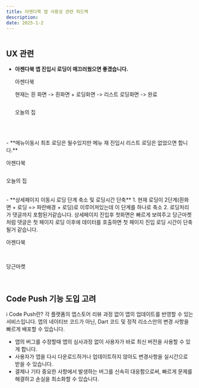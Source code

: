 ```yaml
---
title: 아젠다북 앱 사용성 관련 피드백
description: 
date: 2025-1-2
---
```


<div style={{width:'240px',margin:'0 auto'}}><img src="/app.webp" alt="" style={{boxShadow:'0 1px 2px 0 rgba(60,64,67,.3),0 1px 3px 1px rgba(60,64,67,.15)',borderRadius:'20%'}} /></div>

## UX 관련

- **아젠다북 앱 진입시 로딩이 매끄러웠으면 좋겠습니다.**
    <p className="font-semibold text-center">아젠다북</p>
    <p>현재는 흰 화면 -> 흰화면 + 로딩화면 -> 리스트 로딩화면 -> 완료</p>
    <div className="flex flex-col md:flex-row gap-5 md:gap-10">
        <div><img src="/app-feedback/photo-4.jpeg" alt="" /></div>
        <div><img src="/app-feedback/photo-2.jpeg" alt="" /></div>
        <div><img src="/app-feedback/photo-6.jpeg" alt="" /></div>
        <div><img src="/app-feedback/photo-7.jpeg" alt="" /></div>
    </div>
    <p className="font-semibold text-center">오늘의 집</p>
    <div className="text-center"><img src="/app-feedback/house-2.gif" className="!mx-auto" alt="" /></div>

<br />
<br />
- **메뉴이동시 최초 로딩은 될수있지만 메뉴 재 진입시 리스트 로딩은 없었으면 합니다.**
<div className="flex flex-col md:flex-row gap-5 md:gap-10">
    <div>
        <p className="font-semibold text-center">아젠다북</p>
        <img src="/app-feedback/gif-1.gif" alt="" />
    </div>
    <div>
        <p className="font-semibold text-center">오늘의 집</p>
        <img src="/app-feedback/house-1.gif" alt="" />
    </div>
</div>

<br />
- **상세페이지 이동시 로딩 단계 축소 및 로딩시간 단축**   
1. 현재 로딩이 2단계(흰화면 + 로딩 => 파란배경 + 로딩)로 이루어져있는데 이 단계를 하나로 축소   
2. 로딩처리가 댓글까지 포함된거같습니다. 상세페이지 진입후 첫화면은 빠르게 보여주고 당근마켓처럼 댓글은 첫 페이지 로딩 이후에 데이터를 호출하면 첫 페이지 진입 로딩 시간이 단축될거 같습니다.
    <p className="font-semibold text-center">아젠다북</p>
    <div className="flex flex-col md:flex-row gap-5 md:gap-10">
        <div><img src="/app-feedback/photo-2.jpeg" alt="" /></div>
        <div><img src="/app-feedback/photo-1.jpeg" alt="" /></div>
        <div><img src="/app-feedback/photo-3.jpeg" alt="" /></div>
    </div>
    <br />
    <p className="font-semibold text-center">당근마켓</p>
     <div><img src="/app-feedback/detail.gif" className="!mx-auto" alt="" /></div>
<br />

## Code Push 기능 도입 고려
ℹ️ Code Push란? 각 플랫폼의 앱스토어 리뷰 과정 없이 앱의 업데이트를 반영할 수 있는 서비스입니다. 앱의 네이티브 코드가 아닌, Dart 코드 및 정적 리소스만의 변경 사항을 빠르게 배포할 수 있습니다.

- 앱의 버그를 수정할때 앱의 심사과정 없이 사용자가 바로 최신 버전을 사용할 수 있게 합니다.
- 사용자가 앱을 다시 다운로드하거나 업데이트하지 않아도 변경사항을 실시간으로 받을 수 있습니다.
- 결제나 기타 중요한 사항에서 발생하는 버그를 신속히 대응함으로써, 빠르게 문제를 해결하고 손실을 최소화할 수 있습니다.